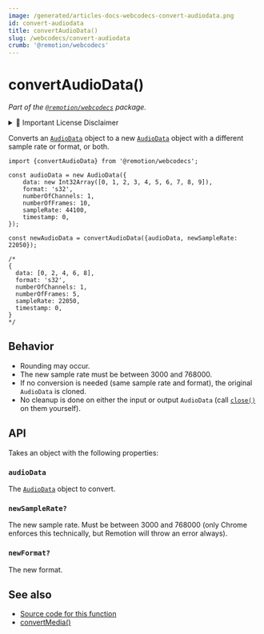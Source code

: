```yaml
---
image: /generated/articles-docs-webcodecs-convert-audiodata.png
id: convert-audiodata
title: convertAudioData()
slug: /webcodecs/convert-audiodata
crumb: '@remotion/webcodecs'
---
```


# convertAudioData()<AvailableFrom v="4.0.288"/>

_Part of the [`@remotion/webcodecs`](/docs/webcodecs) package._


<details>
	<summary>💼 Important License Disclaimer</summary>
	<LicenseDisclaimer />
</details>

Converts an [`AudioData`](https://developer.mozilla.org/en-US/docs/Web/API/AudioData) object to a new [`AudioData`](https://developer.mozilla.org/en-US/docs/Web/API/AudioData) object with a different sample rate or format, or both.

```tsx twoslash title="Converting an audio data"
import {convertAudioData} from '@remotion/webcodecs';

const audioData = new AudioData({
	data: new Int32Array([0, 1, 2, 3, 4, 5, 6, 7, 8, 9]),
	format: 's32',
	numberOfChannels: 1,
	numberOfFrames: 10,
	sampleRate: 44100,
	timestamp: 0,
});

const newAudioData = convertAudioData({audioData, newSampleRate: 22050});

/*
{
  data: [0, 2, 4, 6, 8],
  format: 's32',
  numberOfChannels: 1,
  numberOfFrames: 5,
  sampleRate: 22050,
  timestamp: 0,
}
*/
```

## Behavior

- Rounding may occur.
- The new sample rate must be between 3000 and 768000.
- If no conversion is needed (same sample rate and format), the original `AudioData` is cloned.
- No cleanup is done on either the input or output `AudioData` (call [`close()`](https://developer.mozilla.org/en-US/docs/Web/API/AudioData/close) on them yourself).

## API

Takes an object with the following properties:

### `audioData`

The [`AudioData`](https://developer.mozilla.org/en-US/docs/Web/API/AudioData) object to convert.

### `newSampleRate?`

The new sample rate. Must be between 3000 and 768000 (only Chrome enforces this technically, but Remotion will throw an error always).

### `newFormat?`

The new format.

## See also

- [Source code for this function](https://github.com/remotion-dev/remotion/blob/main/packages/webcodecs/src/convert-audiodata.ts)
- [convertMedia()](/docs/webcodecs/convert-media)
